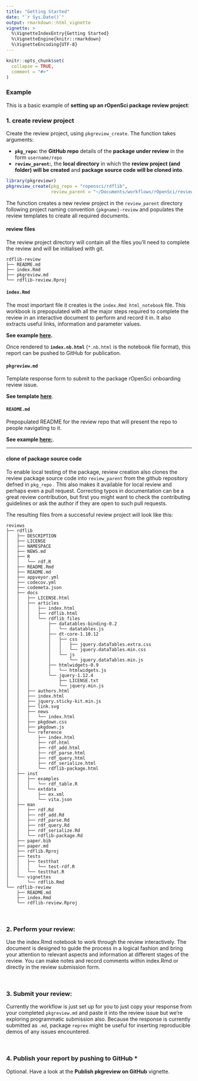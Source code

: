 ```yaml
---
title: "Getting Started"
date: "`r Sys.Date()`"
output: rmarkdown::html_vignette
vignette: >
  %\VignetteIndexEntry{Getting Started}
  %\VignetteEngine{knitr::rmarkdown}
  %\VignetteEncoding{UTF-8}
---
```


```r
knitr::opts_chunk$set(
  collapse = TRUE,
  comment = "#>"
)
```

### Example

This is a basic example of **setting up an rOpenSci package review project**:


### 1. create review project

Create the review project, using `pkgreview_create`. The function takes arguments:

* **`pkg_repo`:** the **GitHub repo** details of the **package under review** in the form `username/repo` 
* **`review_parent`:**, the **local directory** in which the **review project (and folder) will be created** and **package source code will be cloned into**.

``` r
library(pkgreviewr)
pkgreview_create(pkg_repo = "ropensci/rdflib", 
                 review_parent = "~/Documents/workflows/rOpenSci/reviews/")
```

The function creates a new review project in the `review_parent` directory following project naming convention `{pkgname}-review` and populates the review templates to create all required documents. 

#### review files

The review project directory will contain all the files you'll need to complete the review and will be initialised with git.

```
rdflib-review
├── README.md
├── index.Rmd
├── pkgreview.md
└── rdflib-review.Rproj
```

#### **`index.Rmd`**

The most important file it creates is the `index.Rmd html_notebook` file. This workbook is prepopulated with all the major steps required to complete the review in an interactive document to perform and record it in. It also extracts useful links, information and parameter values. 

**See example [here](https://github.com/annakrystalli/pkgreviewr/blob/master/inst/examples/example-review-index.Rmd).**

Once rendered to **`index.nb.html`** (`*.nb.html` is the notebook file format), this report can be pushed to GitHub for publication.

#### **`pkgreview.md`** 

Template response form to submit to the package rOpenSci onboarding review issue. 

**See template [here](https://github.com/annakrystalli/pkgreviewr/blob/master/inst/examples/example-pkgreview.md)**.

#### **`README.md`** 

Prepopulated README for the review repo that will present the repo to people navigating to it. 

**See example [here:](https://github.com/annakrystalli/pkgreviewr/blob/master/inst/examples/example-README.md)**.

***





#### clone of package source code

To enable local testing of the package, review creation also clones the review package source code into `review_parent` from the github repository defned in `pkg_repo` . This also makes it available for local review and perhaps even a pull request. Correcting typos in documentation can be a great review contribution, but first you might want to check the contributing guidelines or ask the author if they are open to such pull requests.

The resulting files from a successful review project will look like this: 

```
reviews
├── rdflib
│   ├── DESCRIPTION
│   ├── LICENSE
│   ├── NAMESPACE
│   ├── NEWS.md
│   ├── R
│   │   └── rdf.R
│   ├── README.Rmd
│   ├── README.md
│   ├── appveyor.yml
│   ├── codecov.yml
│   ├── codemeta.json
│   ├── docs
│   │   ├── LICENSE.html
│   │   ├── articles
│   │   │   ├── index.html
│   │   │   ├── rdflib.html
│   │   │   └── rdflib_files
│   │   │       ├── datatables-binding-0.2
│   │   │       │   └── datatables.js
│   │   │       ├── dt-core-1.10.12
│   │   │       │   ├── css
│   │   │       │   │   ├── jquery.dataTables.extra.css
│   │   │       │   │   └── jquery.dataTables.min.css
│   │   │       │   └── js
│   │   │       │       └── jquery.dataTables.min.js
│   │   │       ├── htmlwidgets-0.9
│   │   │       │   └── htmlwidgets.js
│   │   │       └── jquery-1.12.4
│   │   │           ├── LICENSE.txt
│   │   │           └── jquery.min.js
│   │   ├── authors.html
│   │   ├── index.html
│   │   ├── jquery.sticky-kit.min.js
│   │   ├── link.svg
│   │   ├── news
│   │   │   └── index.html
│   │   ├── pkgdown.css
│   │   ├── pkgdown.js
│   │   └── reference
│   │       ├── index.html
│   │       ├── rdf.html
│   │       ├── rdf_add.html
│   │       ├── rdf_parse.html
│   │       ├── rdf_query.html
│   │       ├── rdf_serialize.html
│   │       └── rdflib-package.html
│   ├── inst
│   │   ├── examples
│   │   │   └── rdf_table.R
│   │   └── extdata
│   │       ├── ex.xml
│   │       └── vita.json
│   ├── man
│   │   ├── rdf.Rd
│   │   ├── rdf_add.Rd
│   │   ├── rdf_parse.Rd
│   │   ├── rdf_query.Rd
│   │   ├── rdf_serialize.Rd
│   │   └── rdflib-package.Rd
│   ├── paper.bib
│   ├── paper.md
│   ├── rdflib.Rproj
│   ├── tests
│   │   ├── testthat
│   │   │   └── test-rdf.R
│   │   └── testthat.R
│   └── vignettes
│       └── rdflib.Rmd
└── rdflib-review
    ├── README.md
    ├── index.Rmd
    └── rdflib-review.Rproj

```

<br>

### 2. Perform your review:

Use the index.Rmd notebook to work through the review interactively. The document is designed to guide the process in a logical fashion and bring your attention to relevant aspects and information at different stages of the review. You can make notes and record comments within index.Rmd or directly in the review submission form. 

<br>

### 3. Submit your review:

Currently the workflow is just set up for you to just copy your response from your completed `pkgreview.md` and paste it into the review issue but we're exploring programmatic submission also. Because the response is currently submitted as `.md`, package `reprex` might be useful for inserting reproducible demos of any issues encountered. 

<br>

### 4. Publish your report by pushing to GitHub *

Optional. Have a look at the **Publish pkgreview on GitHub** vignette.

